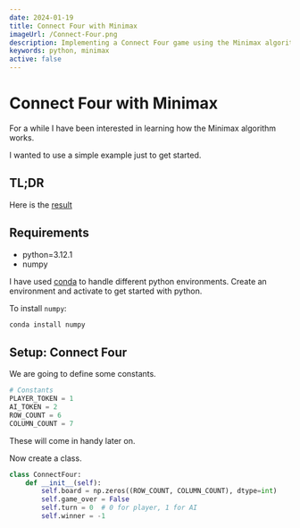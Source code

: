 ```yaml
---
date: 2024-01-19
title: Connect Four with Minimax
imageUrl: /Connect-Four.png
description: Implementing a Connect Four game using the Minimax algorithm
keywords: python, minimax
active: false
---
```

# Connect Four with Minimax

For a while I have been interested in learning how the Minimax algorithm works.

I wanted to use a simple example just to get started.

## TL;DR

Here is the [result](https://gist.github.com/sdwillbrand/79cae18f1dfa5d28a0dcc6458f5cb71f)

## Requirements

- python=3.12.1
- numpy

I have used [conda](https://docs.conda.io/projects/conda/en/stable/) to handle different python environments. Create an environment and activate to get started with python.

To install ``numpy``:

```bash
conda install numpy
```

## Setup: Connect Four

We are going to define some constants.

```python
# Constants
PLAYER_TOKEN = 1
AI_TOKEN = 2
ROW_COUNT = 6
COLUMN_COUNT = 7
```

These will come in handy later on.

Now create a class.

```python
class ConnectFour:
    def __init__(self):
        self.board = np.zeros((ROW_COUNT, COLUMN_COUNT), dtype=int)
        self.game_over = False
        self.turn = 0  # 0 for player, 1 for AI
        self.winner = -1
```
